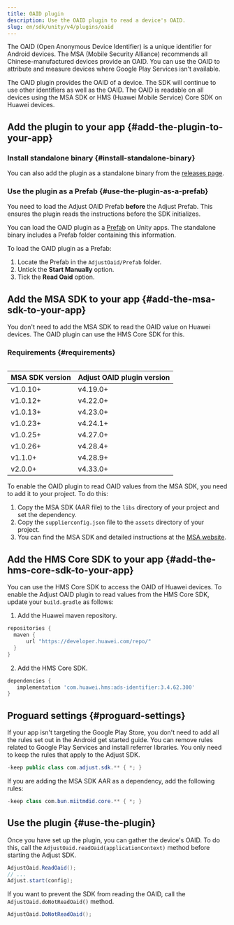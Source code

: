 ```yaml
---
title: OAID plugin
description: Use the OAID plugin to read a device's OAID.
slug: en/sdk/unity/v4/plugins/oaid
---
```


The OAID (Open Anonymous Device Identifier) is a unique identifier for Android devices. The MSA (Mobile Security Alliance) recommends all Chinese-manufactured devices provide an OAID. You can use the OAID to attribute and measure devices where Google Play Services isn't available.

The OAID plugin provides the OAID of a device. The SDK will continue to use other identifiers as well as the OAID. The OAID is readable on all devices using the MSA SDK or HMS (Huawei Mobile Service) Core SDK on Huawei devices.

## Add the plugin to your app {#add-the-plugin-to-your-app}

### Install standalone binary {#install-standalone-binary}

You can also add the plugin as a standalone binary from the [releases page](https://github.com/adjust/android_sdk/releases).

### Use the plugin as a Prefab {#use-the-plugin-as-a-prefab}

<Callout type="note">

You need to load the Adjust OAID Prefab **before** the Adjust Prefab. This ensures the plugin reads the instructions before the SDK initializes.

</Callout>

You can load the OAID plugin as a [Prefab](https://docs.unity3d.com/Manual/Prefabs.html) on Unity apps. The standalone binary includes a Prefab folder containing this information.

To load the OAID plugin as a Prefab:

1. Locate the Prefab in the `AdjustOaid/Prefab` folder.
2. Untick the **Start Manually** option.
3. Tick the **Read Oaid** option.

## Add the MSA SDK to your app {#add-the-msa-sdk-to-your-app}

<Callout type="note">

You don't need to add the MSA SDK to read the OAID value on Huawei devices. The OAID plugin can use the HMS Core SDK for this.

</Callout>

### Requirements {#requirements}

<Table>

| MSA SDK version | Adjust OAID plugin version |
| --------------- | -------------------------- |
| v1.0.10+        | v4.19.0+                   |
| v1.0.12+        | v4.22.0+                   |
| v1.0.13+        | v4.23.0+                   |
| v1.0.23+        | v4.24.1+                   |
| v1.0.25+        | v4.27.0+                   |
| v1.0.26+        | v4.28.4+                   |
| v1.1.0+         | v4.28.9+                   |
| v2.0.0+         | v4.33.0+                   |

</Table>

To enable the OAID plugin to read OAID values from the MSA SDK, you need to add it to your project. To do this:

1. Copy the MSA SDK (AAR file) to the `libs` directory of your project and set the dependency.
2. Copy the `supplierconfig.json` file to the `assets` directory of your project.
3. You can find the MSA SDK and detailed instructions at the [MSA website](http://www.msa-alliance.cn/col.jsp?id=120).

## Add the HMS Core SDK to your app {#add-the-hms-core-sdk-to-your-app}

You can use the HMS Core SDK to access the OAID of Huawei devices. To enable the Adjust OAID plugin to read values from the HMS Core SDK, update your `build.gradle` as follows:

1. Add the Huawei maven repository.

<CodeBlock title="build.gradle">

```groovy
repositories {
  maven {
      url "https://developer.huawei.com/repo/"
  }
}

```

</CodeBlock>

2. Add the HMS Core SDK.

<CodeBlock title="build.gradle">

```groovy
dependencies {
   implementation 'com.huawei.hms:ads-identifier:3.4.62.300'
}

```

</CodeBlock>

## Proguard settings {#proguard-settings}

If your app isn't targeting the Google Play Store, you don't need to add all the rules set out in the Android get started guide. You can remove rules related to Google Play Services and install referrer libraries. You only need to keep the rules that apply to the Adjust SDK.

<CodeBlock title="proguard.pro">

```java
-keep public class com.adjust.sdk.** { *; }
```

</CodeBlock>

If you are adding the MSA SDK AAR as a dependency, add the following rules:

<CodeBlock title="proguard.pro">

```java
-keep class com.bun.miitmdid.core.** { *; }
```

</CodeBlock>

## Use the plugin {#use-the-plugin}

Once you have set up the plugin, you can gather the device's OAID. To do this, call the `AdjustOaid.readOaid(applicationContext)` method before starting the Adjust SDK.

```cs
AdjustOaid.ReadOaid();
// ...
Adjust.start(config);
```

If you want to prevent the SDK from reading the OAID, call the `AdjustOaid.doNotReadOaid()` method.

```cs
AdjustOaid.DoNotReadOaid();
```
